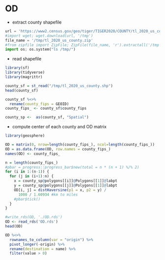 # OD

* extract county shapefile

```python
url = 'https://www2.census.gov/geo/tiger/TIGER2020/COUNTY/tl_2020_us_county.zip'
#import wget; wget.download(url, '/tmp')
file_name = '/tmp/tl_2020_us_county.zip'
#from zipfile import ZipFile; ZipFile(file_name, 'r').extractall('/tmp')
import os; os.system("ls /tmp/")
```

* read shapefile

```r
library(sf)
library(tidyverse)
library(magrittr)

county_sf = st_read("/tmp/tl_2020_us_county.shp")
head(county_sf)

county_sf %<>%
  rename(county_fips = GEOID)
county_fips_ <- county_sf$county_fips

county_sp <-  as(county_sf, "Spatial")
```

* compute center of each county and OD matrix

```r
library(geosphere)

OD = matrix(0, nrow=length(county_fips_), ncol=length(county_fips_))
OD = as.data.frame(OD, row.names = county_fips_)
names(OD) <- county_fips_

n = length(county_fips_)
#pbar = progress::progress_bar$new(total = n * (n + 1) %/% 2)
for (i in 1:(n-1)) {
  for (j in (i+1):n) {
    x = county_sp@polygons[[i]]@Polygons[[1]]@labpt
    y = county_sp@polygons[[j]]@Polygons[[1]]@labpt
    OD[i, j] = distHaversine(p1 = x, p2 = y) / 
      1000 / 1.60934 #km to miles
    #pbar$tick()
  }
}

#write_rds(OD, './OD.rds')
OD <- read_rds('OD.rds')
head(OD)
```

```r
OD %<>%
  rownames_to_column(var = "origin") %>% 
  pivot_longer(-origin) %>% 
  rename(destination = name) %>% 
  filter(value > 0)
```

